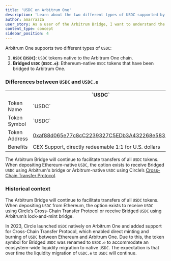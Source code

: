 ```yaml
---
title: 'USDC on Arbitrum One'
description: 'Learn about the two different types of USDC supported by Arbitrum One: Arbitrum-Native USDC and Bridged (from Ethereum) USDC'
author: amarrazza
user_story: As a user of the Arbitrum Bridge, I want to understand the differences between Arbitrum-native USDC and Bridged USDC.
content_type: concept
sidebar_position: 4
---
```


Arbitrum One supports two different types of `USDC`:

1.  **`USDC` (`USDC`)**: `USDC` tokens native to the Arbitrum One chain.
2.  **Bridged `USDC` (`USDC.e`)**: Ethereum-native `USDC` tokens that have been bridged to Arbitrum One.

### Differences between `USDC` and `USDC.e`

<table className="small-table">
  <tr>
    <th></th>
    <th>`USDC`</th>
    <th>Bridged `USDC`</th>
  </tr>
  <tr>
    <td>Token Name</td>
    <td>`USDC`</td>
    <td>Bridged `USDC`</td>
  </tr>
  <tr>
    <td>Token Symbol</td>
    <td>`USDC`</td>
    <td>`USDC.e`</td>
  </tr>
  <tr>
    <td>Token Address</td>
    <td>
      <a href="https://arbiscan.io/token/0xaf88d065e77c8cC2239327C5EDb3A432268e5831">0xaf88d065e77c8cC2239327C5EDb3A432268e5831</a>
    </td>
    <td>
      <a href="https://arbiscan.io/token/0xff970a61a04b1ca14834a43f5de4533ebddb5cc8">0xff970a61a04b1ca14834a43f5de4533ebddb5cc8</a>
    </td>
  </tr>
  <tr>
    <td>Benefits</td>
    <td>CEX Support, directly redeemable 1:1 for U.S. dollars</td>
    <td></td>
  </tr>
</table>

The Arbitrum Bridge will continue to facilitate transfers of all `USDC` tokens. When depositing Ethereum-native `USDC`, the option exists to receive Bridged
`USDC` using Arbitrum's bridge or Arbitrum-native `USDC` using Circle’s
[Cross-Chain Transfer Protocol](https://www.circle.com/en/cross-chain-transfer-protocol).

### Historical context

The Arbitrum Bridge will continue to facilitate transfers of all `USDC` tokens. When depositing `USDC` from Ethereum, the option exists to receive `USDC` using
Circle’s Cross-Chain Transfer Protocol or receive Bridged `USDC` using Arbitrum’s lock-and-mint bridge.

In 2023, Circle launched `USDC` natively on Arbitrum One and added support for Cross-Chain Transfer Protocol, which enabled direct minting and burning of `USDC`
between Ethereum and Arbitrum One. Due to this, the token symbol for Bridged `USDC` was renamed to `USDC.e` to accommodate an ecosystem-wide liquidity migration
to native `USDC`. The expectation is that over time the liquidity migration of `USDC.e` to `USDC` will continue.

